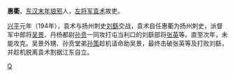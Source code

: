 '''惠衢'''，[[东汉末年|东汉末年]][[琅邪|琅邪]]人，[[左将军|左将军]][[袁术|袁术]]故吏。

[[兴平_(东汉)|兴平]]元年（194年），袁术与扬州刺史[[刘繇|刘繇]]交战，袁术自任惠衢为扬州刺史，派督军中郎将[[吴景|吴景]]、丹杨都尉[[孙贲|孙贲]]一同攻打屯当利口的刘繇部将[[张英_(东汉)|张英]]等。直至次年，未能攻克。吴景外甥、孙贲堂弟[[孙策|孙策]]趁机请命助吴景，最终击破张英等及打败刘繇，并趁机脱离袁术割据江东自立。

{{DEFAULTSORT:H}}
[[Category:惠姓|Q]]